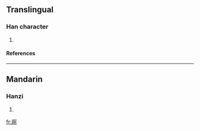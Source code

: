 {{see|廳}}

==Translingual==
===Han character===
{{Han char|rn=27|rad=厂|as=07|sn=9|four=|canj=一口竹中 (MRHL)}}
# {{defn|Han|sort=厂07}}
====References====
{{Han ref|kx=0161.351|hdz=80007.160|uh=539B|ud=21403}}
----
==Mandarin==
===Hanzi===
{{cmn-hanzi|pin=[[tīng]] (ting1)|wg=t'ing<sup>1</sup>}}
# {{defn|Mandarin}}

[[fr:厛]]